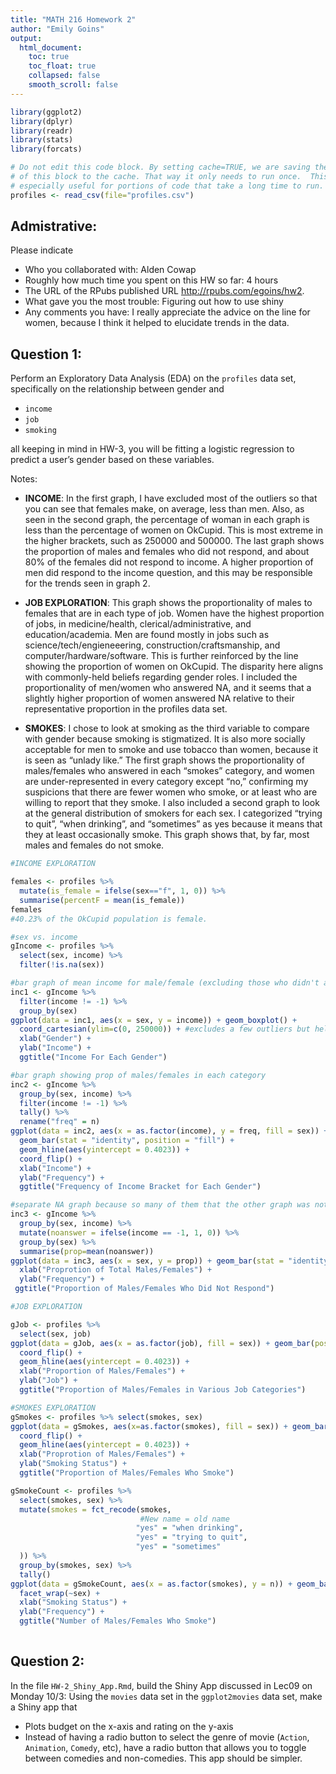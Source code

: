 ```yaml
---
title: "MATH 216 Homework 2"
author: "Emily Goins"
output:
  html_document:
    toc: true
    toc_float: true
    collapsed: false
    smooth_scroll: false
---
```


```r
library(ggplot2)
library(dplyr)
library(readr)
library(stats)
library(forcats)
```


```r
# Do not edit this code block. By setting cache=TRUE, we are saving the output 
# of this block to the cache. That way it only needs to run once.  This is
# especially useful for portions of code that take a long time to run.
profiles <- read_csv(file="profiles.csv")
```



## Admistrative:

Please indicate

* Who you collaborated with: Alden Cowap
* Roughly how much time you spent on this HW so far: 4 hours
* The URL of the RPubs published URL [http://rpubs.com/egoins/hw2](https://www.nhl.com/).
* What gave you the most trouble: Figuring out how to use shiny
* Any comments you have: I really appreciate the advice on the line for women, because I think it helped to elucidate trends in the data. 



## Question 1:

Perform an Exploratory Data Analysis (EDA) on the `profiles` data set,
specifically on the relationship between gender and

* `income`
* `job`
* `smoking`

all keeping in mind in HW-3, you will be fitting a logistic regression to
predict a user's gender based on these variables.

Notes:

* **INCOME**: In the first graph, I have excluded most of the outliers so that you can see that females make, on average, less than men. Also, as seen in the second graph, the percentage of woman in each graph is less than the percentage of women on OkCupid. This is most extreme in the higher brackets, such as 250000 and 500000. The last graph shows the proportion of males and females who did not respond, and about 80% of the females did not respond to income. A higher proportion of men did respond to the income question, and this may be responsible for the trends seen in graph 2. 

* **JOB EXPLORATION**: This graph shows the proportionality of males to females that are in each type of job. Women have the highest proportion of jobs, in medicine/health, clerical/administrative, and education/academia. Men are found mostly in jobs such as science/tech/engieneeering, construction/craftsmanship, and computer/hardware/software. This is further reinforced by the line showing the proportion of women on OkCupid. The disparity here aligns with commonly-held beliefs regarding gender roles. I included the proportionality of men/women who answered NA, and it seems that a slightly higher proportion of women answered NA relative to their representative proportion in the profiles data set.

* **SMOKES**: I chose to look at smoking as the third variable to compare with gender because smoking is stigmatized. It is also more socially acceptable for men to smoke and use tobacco than women, because it is seen as "unlady like." The first graph shows the proportionality of males/females who answered in each "smokes" category, and women are under-represented in every category except "no," confirming my suspicions that there are fewer women who smoke, or at least who are willing to report that they smoke. I also included a second graph to look at the general distribution of smokers for each sex. I categorized "trying to quit", "when drinking", and "sometimes" as yes because it means that they at least occasionally smoke. This graph shows that, by far, most males and females do not smoke. 
  
```r
#INCOME EXPLORATION

females <- profiles %>%
  mutate(is_female = ifelse(sex=="f", 1, 0)) %>%
  summarise(percentF = mean(is_female))
females
#40.23% of the OkCupid population is female. 

#sex vs. income
gIncome <- profiles %>%
  select(sex, income) %>% 
  filter(!is.na(sex)) 

#bar graph of mean income for male/female (excluding those who didn't answer (-1))
inc1 <- gIncome %>%
  filter(income != -1) %>%
  group_by(sex)
ggplot(data = inc1, aes(x = sex, y = income)) + geom_boxplot() +
  coord_cartesian(ylim=c(0, 250000)) + #excludes a few outliers but helps to see trend
  xlab("Gender") +
  ylab("Income") +
  ggtitle("Income For Each Gender")

#bar graph showing prop of males/females in each category 
inc2 <- gIncome %>%
  group_by(sex, income) %>%
  filter(income != -1) %>%
  tally() %>%
  rename("freq" = n) 
ggplot(data = inc2, aes(x = as.factor(income), y = freq, fill = sex)) + 
  geom_bar(stat = "identity", position = "fill") +
  geom_hline(aes(yintercept = 0.4023)) +
  coord_flip() +
  xlab("Income") +
  ylab("Frequency") +
  ggtitle("Frequency of Income Bracket for Each Gender")

#separate NA graph because so many of them that the other graph was not useful
inc3 <- gIncome %>%
  group_by(sex, income) %>%
  mutate(noanswer = ifelse(income == -1, 1, 0)) %>% 
  group_by(sex) %>%
  summarise(prop=mean(noanswer))
ggplot(data = inc3, aes(x = sex, y = prop)) + geom_bar(stat = "identity") +
  xlab("Proprotion of Total Males/Females") +
  ylab("Frequency") +
 ggtitle("Proportion of Males/Females Who Did Not Respond")

#JOB EXPLORATION

gJob <- profiles %>%
  select(sex, job) 
ggplot(data = gJob, aes(x = as.factor(job), fill = sex)) + geom_bar(position = "fill") +
  coord_flip() +
  geom_hline(aes(yintercept = 0.4023)) +
  xlab("Proportion of Males/Females") +
  ylab("Job") +
  ggtitle("Proportion of Males/Females in Various Job Categories")

#SMOKES EXPLORATION
gSmokes <- profiles %>% select(smokes, sex)
ggplot(data = gSmokes, aes(x=as.factor(smokes), fill = sex)) + geom_bar(position = "fill") + 
  coord_flip() + 
  geom_hline(aes(yintercept = 0.4023)) +
  xlab("Proprotion of Males/Females") +
  ylab("Smoking Status") +
  ggtitle("Proportion of Males/Females Who Smoke")

gSmokeCount <- profiles %>%
  select(smokes, sex) %>%
  mutate(smokes = fct_recode(smokes, 
                             #New name = old name
                            "yes" = "when drinking",
                            "yes" = "trying to quit",
                            "yes" = "sometimes"
  )) %>%
  group_by(smokes, sex) %>%
  tally()
ggplot(data = gSmokeCount, aes(x = as.factor(smokes), y = n)) + geom_bar(stat = "identity") +
  facet_wrap(~sex) +
  xlab("Smoking Status") +
  ylab("Frequency") +
  ggtitle("Number of Males/Females Who Smoke")
  

```



## Question 2:

In the file `HW-2_Shiny_App.Rmd`, build the Shiny App discussed in Lec09 on
Monday 10/3: Using the `movies` data set in the `ggplot2movies` data set, make a
Shiny app that

* Plots budget on the x-axis and rating on the y-axis
* Instead of having a radio button to select the genre of movie (`Action`,
`Animation`, `Comedy`, etc), have a radio button that allows you to toggle
between comedies and non-comedies. This app should be simpler.


